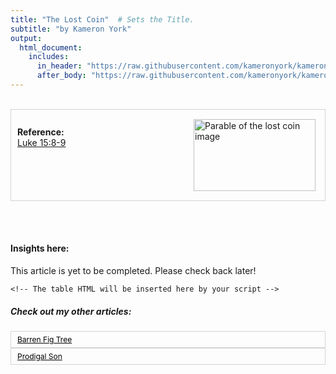```yaml
---
title: "The Lost Coin"  # Sets the Title.
subtitle: "by Kameron York"
output:
  html_document:
    includes:
      in_header: "https://raw.githubusercontent.com/kameronyork/kameronyork.github.io/main/parables/headers/lost-coin-header.html"
      after_body: "https://raw.githubusercontent.com/kameronyork/kameronyork.github.io/main/parables/footer.html"
---
```

<script>
window.matthewVerses = [];
window.markVerses = [];
window.lukeVerses = ["Luke 15:8", "Luke 15:9"];
window.johnVerses = [];
</script>
<script src="https://kameronyork.com/parables/gospel-buddy-table.js"></script>

<br>
<div style="border: 1px solid lightgray; padding: 10px; overflow: hidden;">
<img src="https://raw.githubusercontent.com/kameronyork/kameronyork.github.io/main/docs/assets/lost-coin.jpg" alt="Parable of the lost coin image" style="float: right; width: 195px; height: 115px; padding: 5px;">
<br>
<h4 style="text-align: left; margin: 0;">Reference:</h4>
<p style="text-align: left; margin: 0;">
<a href="https://www.churchofjesuschrist.org/study/scriptures/nt/luke/15?lang=eng&id=8-9#p8" target="_blank">Luke 15:8-9</a>
</p>
</div>

<br>
<br>


#### Insights here:

This article is yet to be completed. Please check back later!


<div id="scripture-table-container">
    <!-- The table HTML will be inserted here by your script -->
</div>



##### Check out my other articles:

<link rel="stylesheet" href="https://kameronyork.github.io/scripting/themify-icons/themify-icons.css">
<div class="container">
<div class="row">
<div class="col-12 text-md-left">
<nav class="pagination mt-3">
<a class="nav nav-prev" href="https://kameronyork.com/parables/barren-fig-tree.html" style="background-color: transparent; color: black; padding: 5px 10px; border: 1px solid lightgray; cursor: pointer; white-space: nowrap; font-size: 12px; display: flex; align-items: center;" 
onmouseover="this.style.backgroundColor='lightgray';" 
onmouseout="this.style.backgroundColor='transparent';" 
onmousedown="this.style.backgroundColor='gray';" 
onmouseup="this.style.backgroundColor='lightgray';">
<i class="ti-arrow-left mr-2"></i>
<span style="display: none;" class="d-md-inline-block">Barren Fig Tree</span>
<span style="display: inline-block;" class="d-md-none">Barren Fig Tree</span>
</a>
<a class="nav nav-next ml-3" href="https://kameronyork.com/parables/prodigal-son.html" style="background-color: transparent; color: black; padding: 5px 10px; border: 1px solid lightgray; cursor: pointer; white-space: nowrap; font-size: 12px; display: flex; align-items: center;" 
onmouseover="this.style.backgroundColor='lightgray';" 
onmouseout="this.style.backgroundColor='transparent';" 
onmousedown="this.style.backgroundColor='gray';" 
onmouseup="this.style.backgroundColor='lightgray';">
<span style="display: none;" class="d-md-inline-block">Prodigal Son</span>
<span style="display: inline-block;" class="d-md-none">Prodigal Son</span>
<i class="ti-arrow-right ml-2"></i>
</a>
</nav>
</div>
</div>
</div>